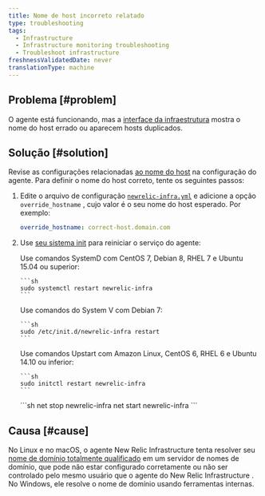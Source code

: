 ```yaml
---
title: Nome de host incorreto relatado
type: troubleshooting
tags:
  - Infrastructure
  - Infrastructure monitoring troubleshooting
  - Troubleshoot infrastructure
freshnessValidatedDate: never
translationType: machine
---
```


## Problema [#problem]

O agente está funcionando, mas a [interface da infraestrutura](/docs/infrastructure/infrastructure-ui-pages/infra-hosts-ui-page) mostra o nome do host errado ou aparecem hosts duplicados.

## Solução [#solution]

Revise as configurações relacionadas [ao nome do host](/docs/infrastructure/install-infrastructure-agent/configuration/infrastructure-agent-configuration-settings/#hostname-variables) na configuração do agente. Para definir o nome do host correto, tente os seguintes passos:

1. Edite o arquivo de configuração [`newrelic-infra.yml`](/docs/infrastructure/new-relic-infrastructure/configuration/configure-infrastructure-agent#config-file) e adicione a opção `override_hostname` , cujo valor é o seu nome do host esperado. Por exemplo:

   ```yml
   override_hostname: correct-host.domain.com
   ```

2. Use [seu sistema init](/docs/infrastructure/new-relic-infrastructure/configuration/start-stop-restart-check-infrastructure-agent-status#init-system) para reiniciar o serviço do agente:

   <CollapserGroup>
     <Collapser id="systemd-verify-status" title="Reinicie o agente com SystemD">
       Use comandos SystemD com CentOS 7, Debian 8, RHEL 7 e Ubuntu 15.04 ou superior:

       ```sh
       sudo systemctl restart newrelic-infra
       ```
     </Collapser>

     <Collapser id="systemv-verify-status" title="Reinicie o agente com System V">
       Use comandos do System V com Debian 7:

       ```sh
       sudo /etc/init.d/newrelic-infra restart
       ```
     </Collapser>

     <Collapser id="upstart-verify-status" title="Reinicie o agente com Upstart">
       Use comandos Upstart com Amazon Linux, CentOS 6, RHEL 6 e Ubuntu 14.10 ou inferior:

       ```sh
       sudo initctl restart newrelic-infra
       ```
     </Collapser>

     <Collapser id="windows-verify-status" title="Reinicie o agente no Windows">
       ```sh
       net stop newrelic-infra
       net start newrelic-infra
       ```
     </Collapser>
   </CollapserGroup>

## Causa [#cause]

No Linux e no macOS, o agente New Relic Infrastructure tenta resolver seu [nome de domínio totalmente qualificado](https://en.wikipedia.org/wiki/Fully_qualified_domain_name) em um servidor de nomes de domínio, que pode não estar configurado corretamente ou não ser controlado pelo mesmo usuário que o agente do New Relic Infrastructure . No Windows, ele resolve o nome de domínio usando ferramentas internas.